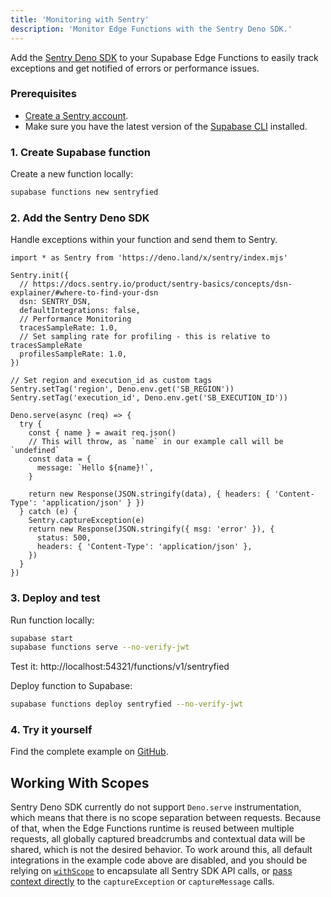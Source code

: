 ```yaml
---
title: 'Monitoring with Sentry'
description: 'Monitor Edge Functions with the Sentry Deno SDK.'
---
```


Add the [Sentry Deno SDK](https://docs.sentry.io/platforms/javascript/guides/deno/) to your Supabase Edge Functions to easily track exceptions and get notified of errors or performance issues.

### Prerequisites

- [Create a Sentry account](https://sentry.io/signup/).
- Make sure you have the latest version of the [Supabase CLI](https://khuknasoft.com/docs/guides/cli#installation) installed.

### 1. Create Supabase function

Create a new function locally:

```bash
supabase functions new sentryfied
```

### 2. Add the Sentry Deno SDK

Handle exceptions within your function and send them to Sentry.

```tsx
import * as Sentry from 'https://deno.land/x/sentry/index.mjs'

Sentry.init({
  // https://docs.sentry.io/product/sentry-basics/concepts/dsn-explainer/#where-to-find-your-dsn
  dsn: SENTRY_DSN,
  defaultIntegrations: false,
  // Performance Monitoring
  tracesSampleRate: 1.0,
  // Set sampling rate for profiling - this is relative to tracesSampleRate
  profilesSampleRate: 1.0,
})

// Set region and execution_id as custom tags
Sentry.setTag('region', Deno.env.get('SB_REGION'))
Sentry.setTag('execution_id', Deno.env.get('SB_EXECUTION_ID'))

Deno.serve(async (req) => {
  try {
    const { name } = await req.json()
    // This will throw, as `name` in our example call will be `undefined`
    const data = {
      message: `Hello ${name}!`,
    }

    return new Response(JSON.stringify(data), { headers: { 'Content-Type': 'application/json' } })
  } catch (e) {
    Sentry.captureException(e)
    return new Response(JSON.stringify({ msg: 'error' }), {
      status: 500,
      headers: { 'Content-Type': 'application/json' },
    })
  }
})
```

### 3. Deploy and test

Run function locally:

```bash
supabase start
supabase functions serve --no-verify-jwt
```

Test it: http://localhost:54321/functions/v1/sentryfied

Deploy function to Supabase:

```bash
supabase functions deploy sentryfied --no-verify-jwt
```

### 4. Try it yourself

Find the complete example on [GitHub](https://github.com/khulnasoft/khulnasoft/tree/master/examples/edge-functions/khulnasoft/functions/sentryfied/index.ts).

## Working With Scopes

Sentry Deno SDK currently do not support `Deno.serve` instrumentation, which means that there is no scope separation between requests.
Because of that, when the Edge Functions runtime is reused between multiple requests, all globally captured breadcrumbs and contextual data
will be shared, which is not the desired behavior. To work around this, all default integrations in the example code above are disabled,
and you should be relying on [`withScope`](https://docs.sentry.io/platforms/javascript/enriching-events/scopes/#using-withscope) to encapsulate
all Sentry SDK API calls, or [pass context directly](https://docs.sentry.io/platforms/javascript/enriching-events/context/#passing-context-directly)
to the `captureException` or `captureMessage` calls.
